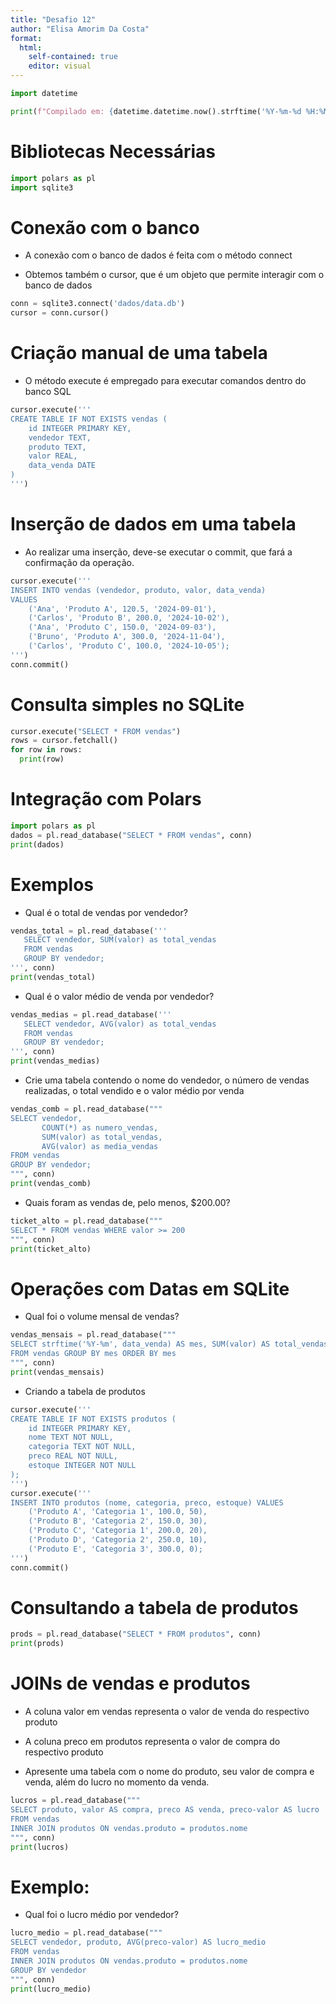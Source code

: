 ---
title: "Desafio 12"
author: "Elisa Amorim Da Costa"
format: 
  html:
    self-contained: true
    editor: visual
---

```{python}
import datetime

print(f"Compilado em: {datetime.datetime.now().strftime('%Y-%m-%d %H:%M:%S')}")
```

# Bibliotecas Necessárias

```{python}
import polars as pl
import sqlite3
```

# Conexão com o banco

- A conexão com o banco de dados é feita com o método connect

- Obtemos também o cursor, que é um objeto que permite interagir com o banco de dados

```{python}
conn = sqlite3.connect('dados/data.db')
cursor = conn.cursor()
```

# Criação manual de uma tabela

- O método execute é empregado para executar comandos dentro do banco SQL

```{python}
cursor.execute('''
CREATE TABLE IF NOT EXISTS vendas (
    id INTEGER PRIMARY KEY,
    vendedor TEXT,
    produto TEXT,
    valor REAL,
    data_venda DATE
)
''')
```

# Inserção de dados em uma tabela

- Ao realizar uma inserção, deve-se executar o commit, que fará a confirmação da operação.

```{python}
cursor.execute('''
INSERT INTO vendas (vendedor, produto, valor, data_venda)
VALUES
    ('Ana', 'Produto A', 120.5, '2024-09-01'),
    ('Carlos', 'Produto B', 200.0, '2024-10-02'),
    ('Ana', 'Produto C', 150.0, '2024-09-03'),
    ('Bruno', 'Produto A', 300.0, '2024-11-04'),
    ('Carlos', 'Produto C', 100.0, '2024-10-05');
''')
conn.commit()
```

# Consulta simples no SQLite

```{python}
cursor.execute("SELECT * FROM vendas")
rows = cursor.fetchall()
for row in rows:
  print(row)
```

# Integração com Polars

```{python}
import polars as pl
dados = pl.read_database("SELECT * FROM vendas", conn)
print(dados)
```

# Exemplos

- Qual é o total de vendas por vendedor?

```{python}
vendas_total = pl.read_database('''
   SELECT vendedor, SUM(valor) as total_vendas
   FROM vendas
   GROUP BY vendedor;
''', conn)
print(vendas_total)
```

- Qual é o valor médio de venda por vendedor?

```{python}
vendas_medias = pl.read_database('''
   SELECT vendedor, AVG(valor) as total_vendas
   FROM vendas
   GROUP BY vendedor;
''', conn)
print(vendas_medias)
```

- Crie uma tabela contendo o nome do vendedor, o número de vendas realizadas, o total vendido e o valor médio por venda

```{python}
vendas_comb = pl.read_database("""
SELECT vendedor, 
       COUNT(*) as numero_vendas,
       SUM(valor) as total_vendas, 
       AVG(valor) as media_vendas
FROM vendas
GROUP BY vendedor;
""", conn)
print(vendas_comb)
```

- Quais foram as vendas de, pelo menos, \$200.00?

```{python}
ticket_alto = pl.read_database("""
SELECT * FROM vendas WHERE valor >= 200
""", conn)
print(ticket_alto)
```

# Operações com Datas em SQLite

- Qual foi o volume mensal de vendas?

```{python}
vendas_mensais = pl.read_database("""
SELECT strftime('%Y-%m', data_venda) AS mes, SUM(valor) AS total_vendas
FROM vendas GROUP BY mes ORDER BY mes
""", conn)
print(vendas_mensais)
```

- Criando a tabela de produtos

```{python}
cursor.execute('''
CREATE TABLE IF NOT EXISTS produtos (
    id INTEGER PRIMARY KEY,
    nome TEXT NOT NULL,
    categoria TEXT NOT NULL,
    preco REAL NOT NULL,
    estoque INTEGER NOT NULL
);
''')
cursor.execute('''
INSERT INTO produtos (nome, categoria, preco, estoque) VALUES
    ('Produto A', 'Categoria 1', 100.0, 50),
    ('Produto B', 'Categoria 2', 150.0, 30),
    ('Produto C', 'Categoria 1', 200.0, 20),
    ('Produto D', 'Categoria 2', 250.0, 10),
    ('Produto E', 'Categoria 3', 300.0, 0);
''')
conn.commit()
```

# Consultando a tabela de produtos

```{python}
prods = pl.read_database("SELECT * FROM produtos", conn)
print(prods)
```

# JOINs de vendas e produtos

- A coluna valor em vendas representa o valor de venda do respectivo produto

- A coluna preco em produtos representa o valor de compra do respectivo produto

- Apresente uma tabela com o nome do produto, seu valor de compra e venda, além do lucro no momento da venda.

```{python}
lucros = pl.read_database("""
SELECT produto, valor AS compra, preco AS venda, preco-valor AS lucro
FROM vendas
INNER JOIN produtos ON vendas.produto = produtos.nome
""", conn)
print(lucros)
```

# Exemplo:

- Qual foi o lucro médio por vendedor?

```{python}
lucro_medio = pl.read_database("""
SELECT vendedor, produto, AVG(preco-valor) AS lucro_medio
FROM vendas
INNER JOIN produtos ON vendas.produto = produtos.nome
GROUP BY vendedor
""", conn)
print(lucro_medio)
```


